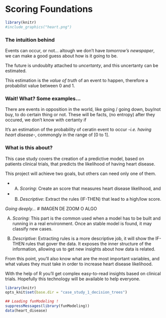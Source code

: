 Scoring Foundations
=====

```r
library(knitr)
#include_graphics("heart.png")
```

### The intuition behind

Events can occur, or not... altough we don't have _tomorrow's newspaper_, we can make a good guess about how is it going to be.

The future is undoublty attached to *uncertanty*, and this uncertanty can be estimated.

This estimation is the _value of truth_ of an event to happen, therefore a probabilist value between 0 and 1.

### Wait! What? Some examples...







There are events in opposition in the world, like going / going down, buy/not buy, to do certain thing or not. These will be facts, (no entropy) after they occured, we don't know with certanty if 


It's an estimation of the probability of ceratin event to occur -_i.e. having  heart disease_-, commongly in the range of [0 to 1]. 


### What is this about?

This case study covers the creation of a predictive model, based on patients clinical trials, that predicts the likelihood of having heart disease.



This project will achieve two goals, but others can need only one of them.

* A) *Scoring*: Create an score that measures heart disease likelihood, and
* B) *Descriptive*: Extract the rules (IF-THEN) that lead to a high/low score.



_Going deeply..._
# IMAGEN DE ZOOM O ALGO

A) *Scoring:* This part is the common used when a model has to be built and running in a real environment. Once an stable model is found, it may classify new cases.

B) *Descriptive*: Extracting rules is a more descriptive job, it will show the IF-THEN rules that gover the data. It exposes the inner structure of the information, allowing us to get new insights about how data is related.


From this point, you’ll also know what are the most important variables, and what values they must take in order to increase heart disease likelihood.


With the help of R you’ll get complex easy-to-read insights based on clinical trials. Hopefully this technology will be available to help everyone. 




```r
library(knitr)
opts_knit$set(base.dir = "case_study_1_decision_trees")
```


```r
## Loading funModeling !
suppressMessages(library(funModeling))
data(heart_disease)
```




<br>
